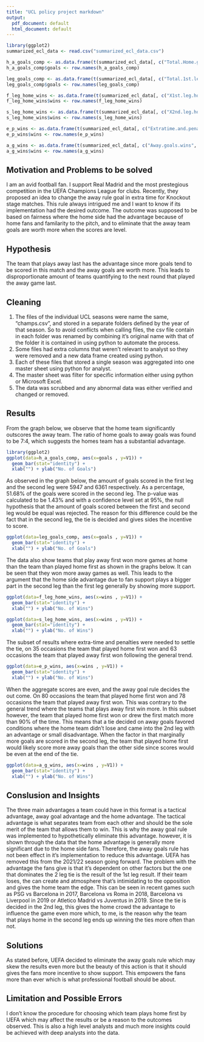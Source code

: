 ```yaml
---
title: "UCL policy project markdown"
output:
  pdf_document: default
  html_document: default
---
```


```r
library(ggplot2)
summarized_ecl_data <- read.csv("summarized_ecl_data.csv")

h_a_goals_comp <- as.data.frame(t(summarized_ecl_data[, c("Total.Home.goals", "Total.Away.goals")]))
h_a_goals_comp$goals <- row.names(h_a_goals_comp)

leg_goals_comp <- as.data.frame(t(summarized_ecl_data[, c("Total.1st.leg.goals", "Total.2nd.leg.goals")]))
leg_goals_comp$goals <- row.names(leg_goals_comp)

f_leg_home_wins <- as.data.frame(t(summarized_ecl_data[, c("X1st.leg.home.wins", "X1st.leg.home.loses")]))
f_leg_home_wins$wins <- row.names(f_leg_home_wins)

s_leg_home_wins <- as.data.frame(t(summarized_ecl_data[, c("X2nd.leg.home.wins", "X2nd.leg.home.loses")]))
s_leg_home_wins$wins <- row.names(s_leg_home_wins)

e_p_wins <- as.data.frame(t(summarized_ecl_data[, c("Extratime.and.penalties.wins", "Extratime.and.penalties.loses")]))
e_p_wins$wins <- row.names(e_p_wins)

a_g_wins <- as.data.frame(t(summarized_ecl_data[, c("Away.goals.wins", "Away.goals.loses")]))
a_g_wins$wins <- row.names(a_g_wins)
```


## Motivation and Problems to be solved

I am an avid football fan. I support Real Madrid and the most prestegious competition in the UEFA Champions League for clubs. Recently, they proposed an idea to change the away rule goal in extra time for Knockout stage matches. This rule always intrigued me and I want to know if its implementation had the desired outcome. The outcome was supposed to be based on fairness where the home side had the advantage because of home fans and familarity to the pitch, and to eliminate that the away team goals are worth more when the scores are level.

## Hypothesis
The team that plays away last has the advantage since more goals tend to be scored in this match and the away goals are worth more. This leads to disproportionate amount of teams quantifying to the next round that played the away game last.

## Cleaning

1. The files of the individual UCL seasons were name the same, "champs.csv", and stored in a separate folders defined by the year of that season. So to avoid conflicts when calling files, the csv file contain in each folder was renamed by combining it's original name with that of the folder it is contained in using python to automate the process.
2. Some files had extra columns that weren't relevant to analyst so they were removed and a new data frame created using python.
3. Each of these files that stored a single season was aggregated into one master sheet using python for analyst.
4. The master sheet was filter for specific information either using python or Microsoft Excel.
5. The data was scrubbed and any abnormal data was either verified and changed or removed.

## Results
From the graph below, we observe that the home team significantly outscores the away team. The ratio of home goals to away goals was found to be 7:4, which suggests the homes team has a substantial advantage.

```r
library(ggplot2)
ggplot(data=h_a_goals_comp, aes(x=goals , y=V1)) +
  geom_bar(stat="identity") +
  xlab("") + ylab("No. of Goals")
```


As observed in the graph below, the amount of goals scored in the first leg and the second leg were 5947 and 6361 respectively. As a percentage, 51.68% of the goals were scored in the second leg. The p-value was calculated to be 1.43% and with a confidence level set at 95%, the null hypothesis that the amount of goals scored between the first and second leg would be equal was rejected. The reason for this difference could be the fact that in the second leg, the tie is decided and gives sides the incentive to score.

```r
ggplot(data=leg_goals_comp, aes(x=goals , y=V1)) +
  geom_bar(stat="identity") +
  xlab("") + ylab("No. of Goals")
```

The data also show teams that play away first won more games at home than the team than played home first as shown in the graphs below. It can be seen that they won more away games as well. This leads to the argument that the home side advantage due to fan support plays a bigger part in the second leg than the first leg generally by showing more support.

```r
ggplot(data=f_leg_home_wins, aes(x=wins , y=V1)) +
  geom_bar(stat="identity") +
  xlab("") + ylab("No. of Wins")

ggplot(data=s_leg_home_wins, aes(x=wins , y=V1)) +
  geom_bar(stat="identity") +
  xlab("") + ylab("No. of Wins")
```


The subset of results where extra-time and penalties were needed to settle the tie, on 35 occasions the team that played home first won and 63 occasions the team that played away first won following the general trend.

```r
ggplot(data=e_p_wins, aes(x=wins , y=V1)) +
  geom_bar(stat="identity") +
  xlab("") + ylab("No. of Wins")
```


When the aggregate scores are even, and the away goal rule decides the out come. On 80 occasions the team that played home first won and 78 occasions the team that played away first won. This was contrary to the general trend where the teams that plays away first win more. In this subset however, the team that played home first won or drew the first match more than 90% of the time. This means that a tie decided on away goals favored conditions where the home team didn't lose and came into the 2nd leg with an advantage or small disadvantage. When the factor in that marginally more goals are scored in the second leg, the team that played home first would likely score more away goals than the other side since scores would be even at the end of the tie.

```r
ggplot(data=a_g_wins, aes(x=wins , y=V1)) +
  geom_bar(stat="identity") +
  xlab("") + ylab("No. of Wins")
```


## Conslusion and Insights
The three main advantages a team could have in this format is a tactical advantage, away goal advantage and the home advantage. The tactical advantage is what separates team from each other and should be the sole merit of the team that allows them to win. This is why the away goal rule was implemented to hypothetically eliminate this advantage. however, it is shown through the data that the home advantage is generally more significant due to the home side fans. Therefore, the away goals rule has not been effect in it's implementation to reduce this advantage. UEFA has removed this from the 2021/22 season going forward. The problem with the advantage the fans give is that it's dependent on other factors but the one that dominates the 2 leg tie is the result of the 1st leg result. If their team loses, the can create and atmosphere that's intimidating to the opposition and gives the home team the edge. This can be seen in recent games such as PSG vs Barcelona in 2017, Barcelona vs Roma in 2018, Barcelona vs Liverpool in 2019 or Atletico Madrid vs Juventus in 2019. Since the tie is decided in the 2nd leg, this gives the home crowd the advantage to influence the game even more which, to me, is the reason why the team that plays home in the second leg ends up winning the ties more often than not.

## Solutions
As stated before, UEFA decided to eliminate the away goals rule which may skew the results even more but the beauty of this action is that it should gives the fans more incentive to show support. This empowers the fans more than ever which is what professional football should be about.

## Limitation and Possible Errors
I don't know the procedure for choosing which team plays home first by UEFA which may affect the results or be a reason to the outcomes observed. This is also a high level analysts and much more insights could be achieved with deep analysts into the data.
